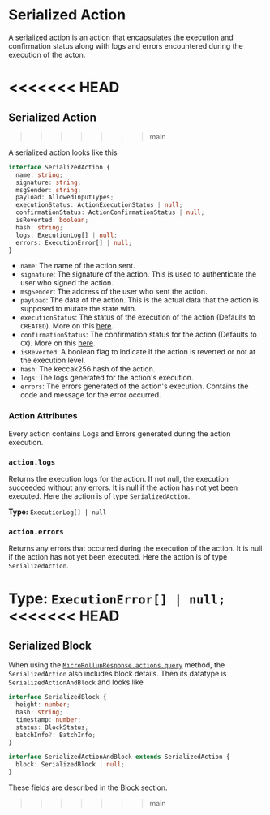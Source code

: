 # Serialized Action

A serialized action is an action that encapsulates the execution and confirmation status along with logs and errors encountered during the execution of the acton.

<<<<<<< HEAD
=======
## Serialized Action
>>>>>>> main

A serialized action looks like this
```typescript
interface SerializedAction {
  name: string;
  signature: string;
  msgSender: string;
  payload: AllowedInputTypes;
  executionStatus: ActionExecutionStatus | null;
  confirmationStatus: ActionConfirmationStatus | null;
  isReverted: boolean;
  hash: string;
  logs: ExecutionLog[] | null;
  errors: ExecutionError[] | null;
}
```
- `name`: The name of the action sent.
- `signature`: The signature of the action. This is used to authenticate the user who signed the action.
- `msgSender`: The address of the user who sent the action.
- `payload`: The data of the action. This is the actual data that the action is supposed to mutate the state with.
- `executionStatus`: The status of the execution of the action (Defaults to ``CREATED``). More on this [here](/build/framework/action/execution-status).
- `confirmationStatus`: The confirmation status for the action (Defaults to ``CX``). More on this [here](/build/framework/action/confirmation-status).
- `isReverted`: A boolean flag to indicate if the action is reverted or not at the execution level.
- `hash`: The keccak256 hash of the action.
- `logs`: The logs generated for the action's execution.
- `errors`: The errors generated of the action's execution. Contains the code and message for the error occurred.

### Action Attributes

Every action contains Logs and Errors generated during the action execution.

### `action.logs`

Returns the execution logs for the action. If not null, the execution succeeded without any errors. It is null if the action has not yet been executed. Here the action is of type ``SerializedAction``.

**Type:** `ExecutionLog[] | null`

### `action.errors`

Returns any errors that occurred during the execution of the action. It is null if the action has not yet been executed. Here the action is of type ``SerializedAction``.

**Type:** `ExecutionError[] | null;`
<<<<<<< HEAD
=======

## Serialized Block

When using the [`MicroRollupResponse.actions.query`](/build/framework/micro-rollup-utils/#actionsqueryfilters-actionfilterparams-orderasc-boolean) method, the `SerializedAction` also includes block details. Then its datatype is `SerializedActionAndBlock` and looks like

```ts
interface SerializedBlock {
  height: number;
  hash: string;
  timestamp: number;
  status: BlockStatus;
  batchInfo?: BatchInfo;
}

interface SerializedActionAndBlock extends SerializedAction {
  block: SerializedBlock | null;
}
```

These fields are described in the [Block](/build/framework/block) section.
>>>>>>> main
